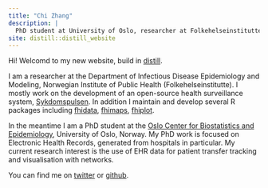 ```yaml
---
title: "Chi Zhang"
description: |
  PhD student at University of Oslo, researcher at Folkehelseinstituttet
site: distill::distill_website
---
```


Hi! Welcomd to my new website, build in [distill](https://rstudio.github.io/distill/). 

I am a researcher at the Department of Infectious Disease Epidemiology and Modeling, Norwegian Institute of Public Health (Folkehelseinstitutte). I mostly work on the development of an open-source health surveillance system, [Sykdomspulsen](https://www.fhi.no/hn/statistikk/sykdomspulsen/sykdomspulsen/). In addition I maintain and develop several R packages including [fhidata](https://github.com/folkehelseinstituttet/fhidata), [fhimaps](https://github.com/folkehelseinstituttet/fhimaps), [fhiplot](https://github.com/folkehelseinstituttet/fhiplot). 

In the meantime I am a PhD student at the [Oslo Center for Biostatistics and Epidemiology](https://www.med.uio.no/imb/english/research/centres/ocbe/), University of Oslo, Norway. My PhD work is focused on Electronic Health Records, generated from hospitals in particular. My current research interest is the use of EHR data for patient transfer tracking and visualisation with networks. 

You can find me on [twitter](https://twitter.com/Andreasheenn) or [github](https://github.com/andreaczhang). 